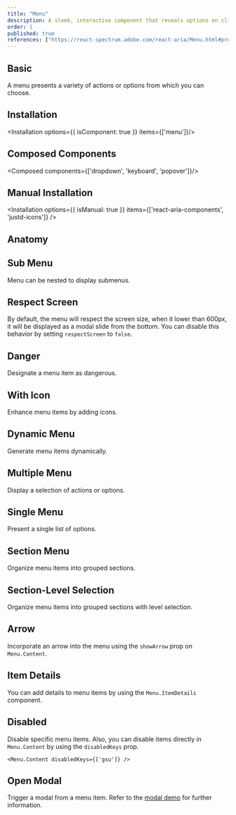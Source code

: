 ```yaml
---
title: "Menu"
description: A sleek, interactive component that reveals options on click, perfect for seamless navigation and organizing choices in a compact space.
order: 1
published: true
references: ["https://react-spectrum.adobe.com/react-aria/Menu.html#props"]
---
```


## Basic
A menu presents a variety of actions or options from which you can choose.
<How toUse="collections/menu/menu-basic-demo" />

## Installation
<Installation options={{ isComponent: true }} items={['menu']}/>

## Composed Components
<Composed components={['dropdown', 'keyboard', 'popover']}/>

## Manual Installation
<Installation options={{ isManual: true }} items={['react-aria-components', 'justd-icons']} />

<SourceCode toShow='menu' />

## Anatomy
<Anatomy show='menu-anatomy'/>

## Sub Menu
Menu can be nested to display submenus.
<How toUse="collections/menu/menu-sub-demo" />

## Respect Screen
By default, the menu will respect the screen size, when it lower than 600px, it will be displayed as a modal slide from the bottom. You can disable this behavior by setting `respectScreen` to `false`.
<How toUse="collections/menu/menu-respect-screen-demo" />

## Danger
Designate a menu item as dangerous.
<How toUse="collections/menu/menu-danger-demo" />

## With Icon
Enhance menu items by adding icons.
<How toUse="collections/menu/menu-with-icon-demo" />

## Dynamic Menu
Generate menu items dynamically.
<How toUse="collections/menu/menu-dynamic-demo" />

## Multiple Menu
Display a selection of actions or options.
<How toUse="collections/menu/multiple-menu-demo" />


## Single Menu
Present a single list of options.
<How toUse="collections/menu/single-menu-demo" />

## Section Menu
Organize menu items into grouped sections.
<How toUse="collections/menu/menu-section-demo" />

## Section-Level Selection
Organize menu items into grouped sections with level selection.
<How toUse="collections/menu/menu-section-level-selection" />

## Arrow
Incorporate an arrow into the menu using the `showArrow` prop on `Menu.Content`.
<How toUse="collections/menu/menu-with-arrow-demo" />

## Item Details
You can add details to menu items by using the `Menu.ItemDetails` component.
<How toUse="collections/menu/menu-item-details-demo" />

## Disabled
Disable specific menu items.
<How toUse="collections/menu/menu-disabled-demo" />
Also, you can disable items directly in `Menu.Content` by using the `disabledKeys` prop.
```tsx
<Menu.Content disabledKeys={['gsu']} />
```

## Open Modal
Trigger a modal from a menu item. Refer to the [modal demo](/docs/components/overlays/modal#triggered-by-menu) for further information.

